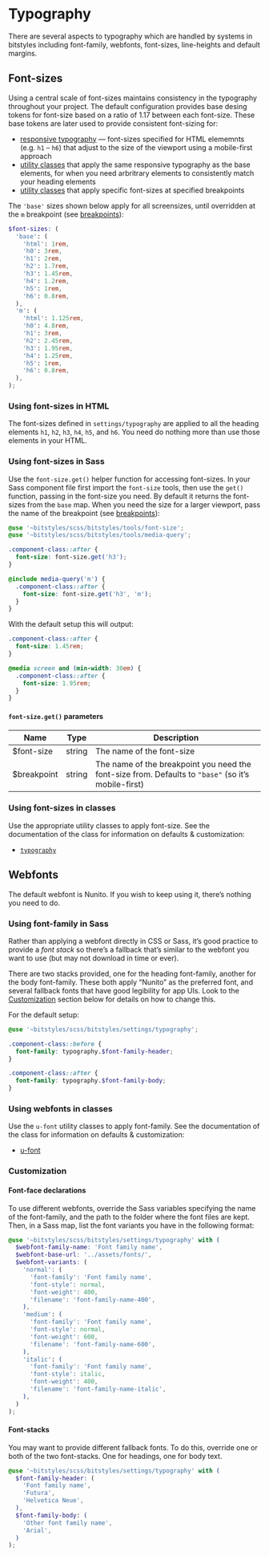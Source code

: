 
<Meta title="Design Tokens/Typography" />

# Typography

There are several aspects to typography which are handled by systems in bitstyles including font-family, webfonts, font-sizes, line-heights and default margins.

## Font-sizes

Using a central scale of font-sizes maintains consistency in the typography throughout your project. The default configuration provides base desing tokens for font-size based on a ratio of 1.17 between each font-size. These base tokens are later used to provide consistent font-sizing for:

- [responsive typography](/docs/base/typography) — font-sizes specified for HTML elememnts (e.g. `h1` – `h6`) that adjust to the size of the viewport using a mobile-first approach
- [utility classes](/docs/utilities/typography) that apply the same responsive typography as the base elements, for when you need arbritrary elements to consistently match your heading elements
- [utility classes](/docs/utilities/typography) that apply specific font-sizes at specified breakpoints

The `'base'` sizes shown below apply for all screensizes, until overridden at the `m` breakpoint (see [breakpoints](/docs/design-tokens-breakpoints--page)):

```scss
$font-sizes: (
  'base': (
    'html': 1rem,
    'h0': 3rem,
    'h1': 2rem,
    'h2': 1.7rem,
    'h3': 1.45rem,
    'h4': 1.2rem,
    'h5': 1rem,
    'h6': 0.8rem,
  ),
  'm': (
    'html': 1.125rem,
    'h0': 4.8rem,
    'h1': 3rem,
    'h2': 2.45rem,
    'h3': 1.95rem,
    'h4': 1.25rem,
    'h5': 1rem,
    'h6': 0.8rem,
  ),
);
```

### Using font-sizes in HTML

The font-sizes defined in `settings/typography` are applied to all the heading elements `h1`, `h2`, `h3`, `h4`, `h5`, and `h6`. You need do nothing more than use those elements in your HTML.

### Using font-sizes in Sass

Use the `font-size.get()` helper function for accessing font-sizes. In your Sass component file first import the `font-size` tools, then use the `get()` function, passing in the font-size you need. By default it returns the font-sizes from the `base` map. When you need the size for a larger viewport, pass the name of the breakpoint (see [breakpoints](/docs/design-tokens-breakpoints--page)):

```scss
@use '~bitstyles/scss/bitstyles/tools/font-size';
@use '~bitstyles/scss/bitstyles/tools/media-query';

.component-class::after {
  font-size: font-size.get('h3');
}

@include media-query('m') {
  .component-class::after {
    font-size: font-size.get('h3', 'm');
  }
}
```

With the default setup this will output:

```css
.component-class::after {
  font-size: 1.45rem;
}

@media screen and (min-width: 30em) {
  .component-class::after {
    font-size: 1.95rem;
  }
}
```

#### `font-size.get()` parameters

| Name        | Type   | Description                                                                                         |
| ----------- | ------ | --------------------------------------------------------------------------------------------------- |
| $font-size  | string | The name of the font-size                                                                           |
| $breakpoint | string | The name of the breakpoint you need the font-size from. Defaults to `"base"` (so it’s mobile-first) |

### Using font-sizes in classes

Use the appropriate utility classes to apply font-size. See the documentation of the class for information on defaults & customization:

- [`typography`](/docs/utilities-typography--typography)

## Webfonts

The default webfont is Nunito. If you wish to keep using it, there’s nothing you need to do.

### Using font-family in Sass

Rather than applying a webfont directly in CSS or Sass, it’s good practice to provide a _font stack_ so there’s a fallback that’s similar to the webfont you want to use (but may not download in time or ever).

There are two stacks provided, one for the heading font-family, another for the body font-family. These both apply “Nunito” as the preferred font, and several fallback fonts that have good legibility for app UIs. Look to the [Customization](#customization) section below for details on how to change this.

For the default setup:

```scss
@use '~bitstyles/scss/bitstyles/settings/typography';

.component-class::before {
  font-family: typography.$font-family-header;
}

.component-class::after {
  font-family: typography.$font-family-body;
}
```

### Using webfonts in classes

Use the `u-font` utility classes to apply font-family. See the documentation of the class for information on defaults & customization:

- [u-font](/docs/utilities-font--font-header)

### Customization

#### Font-face declarations

To use different webfonts, override the Sass variables specifying the name of the font-family, and the path to the folder where the font files are kept. Then, in a Sass map, list the font variants you have in the following format:

```scss
@use '~bitstyles/scss/bitstyles/settings/typography' with (
  $webfont-family-name: 'Font family name',
  $webfont-base-url: '../assets/fonts/',
  $webfont-variants: (
    'normal': (
      'font-family': 'Font family name',
      'font-style': normal,
      'font-weight': 400,
      'filename': 'font-family-name-400',
    ),
    'medium': (
      'font-family': 'Font family name',
      'font-style': normal,
      'font-weight': 600,
      'filename': 'font-family-name-600',
    ),
    'italic': (
      'font-family': 'Font family name',
      'font-style': italic,
      'font-weight': 400,
      'filename': 'font-family-name-italic',
    ),
  )
);
```

#### Font-stacks

You may want to provide different fallback fonts. To do this, override one or both of the two font-stacks. One for headings, one for body text.

```scss
@use '~bitstyles/scss/bitstyles/settings/typography' with (
  $font-family-header: (
    'Font family name',
    'Futura',
    'Helvetica Neue',
  ),
  $font-family-body: (
    'Other font family name',
    'Arial',
  )
);
```

